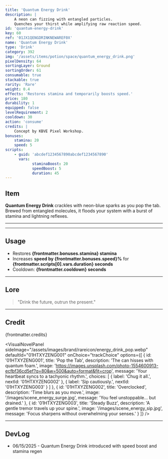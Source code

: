 ```yaml
---
title: 'Quantum Energy Drink'
description: |
    A neon can fizzing with entangled particles.
    Quenches your thirst while amplifying raw reaction speed.
id: 'quantum-energy-drink'
key: 60
ref: '01JX1QENGDRINKNEWAREF0X'
name: 'Quantum Energy Drink'
type: 'Drink'
category: 392
img: '/assets/items/potion/space/quantum_energy_drink.png'
pixelDensity: 64
sortingLayer: Ground
sortingOrder: 61
consumable: true
stackable: true
rarity: 'Rare'
weight: 0.4
effects: 'Restores stamina and temporarily boosts speed.'
price: 180
durability: 1
equipped: false
levelRequirement: 2
cooldown: 30
action: 'consume'
credits: |
    Concept by KBVE Pixel Workshop.
bonuses:
    stamina: 20
    speed: 5
scripts:
    - guid: 'abcdef1234567890abcdef1234567890'
      vars:
            staminaBoost: 20
            speedBoost: 5
            duration: 45
---
```



## Item

**Quantum Energy Drink** crackles with neon-blue sparks as you pop the tab.
Brewed from entangled molecules, it floods your system with a burst of stamina and lightning reflexes.

---

<ItemDBPanel data={frontmatter} />

---

## Usage

- Restores **{frontmatter.bonuses.stamina} stamina**
- Increases **speed by {frontmatter.bonuses.speed}%** for **{frontmatter.scripts[0].vars.duration} seconds**
- Cooldown: **{frontmatter.cooldown} seconds**

---

## Lore

> "Drink the future, outrun the present."

---

## Credit

{frontmatter.credits}

<VisualNovelPanel
  sideImage="/assets/images/brand/rareicon/energy_drink_pop.webp"
  defaultId="01HTXYZENG001"
  onChoice="trackChoice"
  options={[
    {
      id: '01HTXYZENG001',
      title: 'Pop the Tab',
      description: 'The can hisses with quantum foam.',
      image: 'https://images.unsplash.com/photo-1554600913-ecfbf36cd5ef?q=80&w=500&auto=format&fit=crop',
      message: 'Your heartbeat syncs to a tachyonic rhythm.',
      choices: [
        { label: 'Chug it all.', nextId: '01HTXYZENG002' },
        { label: 'Sip cautiously.', nextId: '01HTXYZENG003' }
      ]
    },
    {
      id: '01HTXYZENG002',
      title: 'Overclocked',
      description: 'Time blurs as you move.',
      image: '/images/scene_energy_surge.jpg',
      message: 'You feel unstoppable... but drained.'
    },
    {
      id: '01HTXYZENG003',
      title: 'Steady Buzz',
      description: 'A gentle tremor travels up your spine.',
      image: '/images/scene_energy_sip.jpg',
      message: 'Focus sharpens without overwhelming your senses.'
    }
  ]}
/>

---

## DevLog

- 06/15/2025 - Quantum Energy Drink introduced with speed boost and stamina regen
